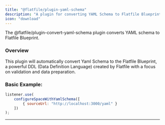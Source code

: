 ```yaml
---
title: "@flatfile/plugin-yaml-schema"
description: "A plugin for converting YAML Schema to Flatfile Blueprint."
icon: "download"
---
```


<CardGroup cols={1}>
    <Card title="@flatfile/plugin-convert-yaml-schema" href="https://github.com/FlatFilers/flatfile-plugins/tree/main/plugins/yaml-schema" icon="github" >
        The @flatfile/plugin-convert-yaml-schema plugin converts YAML schema to Flatfile Blueprint.
    </Card>
</CardGroup>

### Overview

This plugin will automatically convert Yaml Schema to the Flatfile Blueprint, a powerful DDL (Data Definition Language) created by Flatfile with a focus on validation and data preparation.

### Basic Example:
```js
listener.use(
    configureSpaceWithYamlSchema([
        { sourceUrl: "http://localhost:3000/yaml" }
    ])
);
```

---
